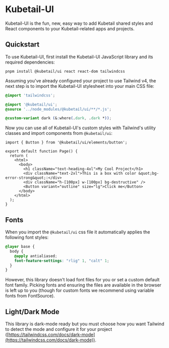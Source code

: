 
<Meta title="Introduction" />

# Kubetail-UI

Kubetail-UI is the fun, new, easy way to add Kubetail shared styles and React components to your Kubetail-related apps and projects.

## Quickstart

To use Kubetail-UI, first install the Kubetail-UI JavaScript library and its required dependencies:

```console
pnpm install @kubetail/ui react react-dom tailwindcss
```

Assuming you've already configured your project to use Tailwind v4, the next step is to import the Kubetail-UI stylesheet into your main CSS file:

```css
@import 'tailwindcss';

@import '@kubetail/ui';
@source '../node_modules/@kubetail/ui/**/*.js';

@custom-variant dark (&:where(.dark, .dark *));
```

Now you can use all of Kubetail-UI's custom styles with Tailwind's utility classes and import components from `@kubetail/ui`:

```tsx
import { Button } from '@kubetail/ui/elements/button';

export default function Page() {
  return (
    <html>
      <body>
        <h1 className="text-heading-4xl">My Cool Project</h1>
        <div className="text-2xl">This is a box with color &quot;bg-error-strong&quot;:</div>
        <div className="h-[100px] w-[100px] bg-destructive" />
        <Button variant="outline" size="lg">Click me</Button>
      </body>
    </html>
  );
}
```

## Fonts

When you import the `@kubetail/ui` css file it automatically applies the following font styles:

```css
@layer base {
  body {
    @apply antialiased;
    font-feature-settings: "rlig" 1, "calt" 1;
  }
}
```

However, this library doesn't load font files for you or set a custom default font family. Picking fonts and ensuring the files are available in the browser is left up to you (though for custom fonts we recommend using variable fonts from FontSource).

## Light/Dark Mode

This library is dark-mode ready but you must choose how you want Tailwind to detect the mode and configure it for your project ([https://tailwindcss.com/docs/dark-mode](https://tailwindcss.com/docs/dark-mode)).
